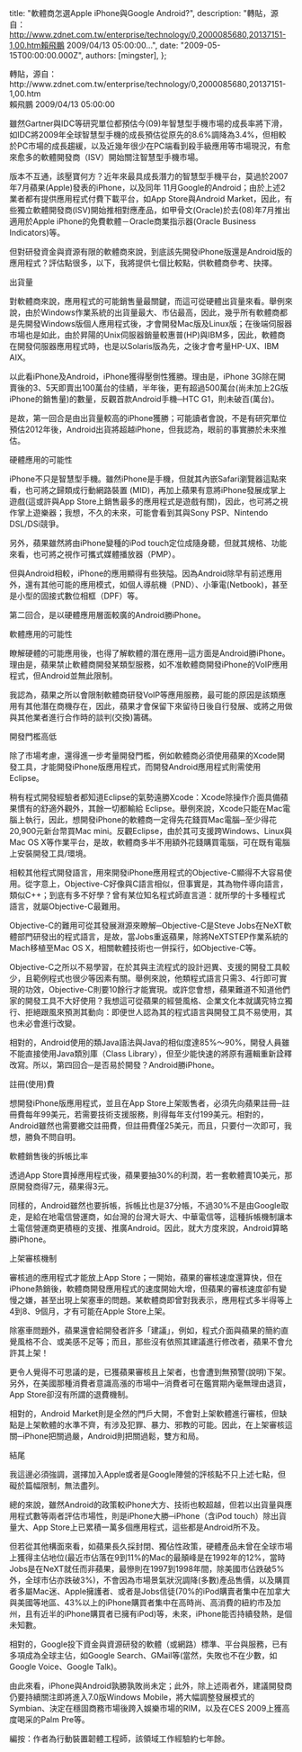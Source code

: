 
  title: "軟體商怎選Apple iPhone與Google Android?",
  description: "轉貼，源自：http://www.zdnet.com.tw/enterprise/technology/0,2000085680,20137151-1,00.htm賴飛鵬 2009/04/13 05:00:00...",
  date: "2009-05-15T00:00:00.000Z",
  authors: [mingster],
};

<p>轉貼，源自：http://www.zdnet.com.tw/enterprise/technology/0,2000085680,20137151-1,00.htm<br />賴飛鵬 2009/04/13 05:00:00</p>
<p>雖然Gartner與IDC等研究單位都預估今(09)年智慧型手機市場的成長率將下滑，如IDC將2009年全球智慧型手機的成長預估從原先的8.6%調降為3.4%，但相較於PC市場的成長趨緩，以及近幾年很少在PC端看到殺手級應用等市場現況，有愈來愈多的軟體開發商（ISV）開始關注智慧型手機市場。</p>
<p>版本不互通，該壓寶何方？近年來最具成長潛力的智慧型手機平台，莫過於2007年7月蘋果(Apple)發表的iPhone，以及同年 11月Google的Android；由於上述2業者都有提供應用程式付費下載平台，如App Store與Android Market，因此，有些獨立軟體開發商(ISV)開始推相對應產品，如甲骨文(Oracle)於去(08)年7月推出適用於Apple iPhone的免費軟體－Oracle商業指示器(Oracle Business Indicators)等。</p>
<p>但對研發資金與資源有限的軟體商來說，到底該先開發iPhone版還是Android版的應用程式？評估點很多，以下，我將提供七個比較點，供軟體商參考、抉擇。</p>
<p>出貨量</p>
<p>對軟體商來說，應用程式的可能銷售量最關鍵，而這可從硬體出貨量來看。舉例來說，由於Windows作業系統的出貨量最大、市佔最高，因此，幾乎所有軟體商都是先開發Windows版個人應用程式後，才會開發Mac版及Linux版；在後端伺服器市場也是如此，由於昇陽的Unix伺服器銷量較惠普(HP)與IBM多，因此，軟體商在開發伺服器應用程式時，也是以Solaris版為先，之後才會考量HP-UX、IBM AIX。</p>
<p>以此看iPhone及Android，iPhone獲得壓倒性獲勝。理由是，iPhone 3G除在開賣後的3、5天即賣出100萬台的佳績，半年後，更有超過500萬台(尚未加上2G版iPhone的銷售量)的數量，反觀首款Android手機─HTC G1，則未破百(萬台)。</p>
<p>是故，第一回合是由出貨量較高的iPhone獲勝；可能讀者會說，不是有研究單位預估2012年後，Android出貨將超越iPhone，但我認為，眼前的事實勝於未來推估。</p>
<p>硬體應用的可能性</p>
<p>iPhone不只是智慧型手機。雖然iPhone是手機，但就其內嵌Safari瀏覽器這點來看，也可將之歸類成行動網路裝置 (MID)，再加上蘋果有意將iPhone發展成掌上遊戲(這或許與App Store上銷售最多的應用程式是遊戲有關)，因此，也可將之視作掌上遊樂器；我想，不久的未來，可能會看到其與Sony PSP、Nintendo DSL/DSi競爭。</p>
<p>另外，蘋果雖然將由iPhone變種的iPod touch定位成隨身聽，但就其規格、功能來看，也可將之視作可攜式媒體播放器（PMP）。</p>
<p>但與Android相較，iPhone的應用顯得有些狹隘。因為Android除早有前述應用外，還有其他可能的應用模式，如個人導航機（PND）、小筆電(Netbook)，甚至是小型的固接式數位相框（DPF）等。</p>
<p>第二回合，是以硬體應用層面較廣的Android勝iPhone。</p>
<p>軟體應用的可能性</p>
<p>瞭解硬體的可能應用後，也得了解軟體的潛在應用─這方面是Android勝iPhone。理由是，蘋果禁止軟體商開發某類型服務，如不准軟體商開發iPhone的VoIP應用程式，但Android並無此限制。</p>
<p>我認為，蘋果之所以會限制軟體商研發VoIP等應用服務，最可能的原因是該類應用有其他潛在商機存在，因此，蘋果才會保留下來留待日後自行發展、或將之用做與其他業者進行合作時的談判(交換)籌碼。</p>
<p>開發門檻高低</p>
<p>除了市場考慮，還得進一步考量開發門檻，例如軟體商必須使用蘋果的Xcode開發工具，才能開發iPhone版應用程式，而開發Android應用程式則需使用Eclipse。</p>
<p>稍有程式開發經驗者都知道Eclipse的氣勢遠勝Xcode：Xcode除操作介面具備蘋果慣有的舒適外觀外，其餘一切都輸給 Eclipse。舉例來說，Xcode只能在Mac電腦上執行，因此，想開發iPhone的軟體商一定得先花錢買Mac電腦─至少得花20,900元新台幣買Mac mini。反觀Eclipse，由於其可支援跨Windows、Linux與Mac OS X等作業平台，是故，軟體商多半不用額外花錢購買電腦，可在既有電腦上安裝開發工具/環境。</p>
<p>相較其他程式開發語言，用來開發iPhone應用程式的Objective-C顯得不大容易使用。從字意上，Objective-C好像與C語言相似，但事實是，其為物件導向語言，類似C++；到底有多不好學？曾有某位知名程式師直言道：就所學的十多種程式語言，就屬Objective-C最難用。</p>
<p>Objective-C的難用可從其發展淵源來瞭解─Objective-C是Steve Jobs在NeXT軟體部門研發出的程式語言，是故，當Jobs重返蘋果，除將NeXTSTEP作業系統的Mach移植至Mac OS X，相關軟體技術也一併採行，如Objective-C等。</p>
<p>Objective-C之所以不易學習，在於其與主流程式的設計迥異、支援的開發工具較少，且範例程式也很少等因素有關。舉例來說，他類程式語言只需3、4行即可實現的功效，Objective-C則要10餘行才能實現。或許您會想，蘋果難道不知道他們家的開發工具不大好使用？我想這可從蘋果的經營風格、企業文化本就講究特立獨行、拒絕跟風來預測其動向：即便世人認為其的程式語言與開發工具不易使用，其也未必會進行改變。</p>
<p>相對的，Android使用的類Java語法與Java的相似度達85%～90%，開發人員雖不能直接使用Java類別庫（Class Library），但至少能快速的將原有邏輯重新詮釋改寫。所以，第四回合─是否易於開發？Android勝iPhone。</p>
<p>註冊(使用)費</p>
<p>想開發iPhone版應用程式，並且在App Store上架販售者，必須先向蘋果註冊─註冊費每年99美元，若需要技術支援服務，則得每年支付199美元。相對的，Android雖然也需要繳交註冊費，但註冊費僅25美元，而且，只要付一次即可，我想，勝負不問自明。</p>
<p>軟體銷售後的拆帳比率</p>
<p>透過App Store賣掉應用程式後，蘋果要抽30%的利潤，若一套軟體賣10美元，那原開發商得7元，蘋果得3元。</p>
<p>同樣的，Android雖然也要拆帳，拆帳比也是37分帳，不過30%不是由Google取走，是給在地電信營運商，如台灣的台灣大哥大、中華電信等，這種拆帳機制讓本土電信營運商更積極的支援、推廣Android。因此，就大方度來說，Android算略勝iPhone。</p>
<p>上架審核機制</p>
<p>審核過的應用程式才能放上App Store；一開始，蘋果的審核速度還算快，但在iPhone熱銷後，軟體商開發應用程式的速度開始大增，但蘋果的審核速度卻有變慢之嫌，甚至出現上架塞車的問題。某軟體商即曾對我表示，應用程式多半得等上4到8、9個月，才有可能在Apple Store上架。</p>
<p>除塞車問題外，蘋果還會給開發者許多「建議」，例如，程式介面與蘋果的簡約直覺風格不合、或美感不足等；而且，那些沒有依照其建議進行修改者，蘋果不會允許其上架！</p>
<p>更令人覺得不可思議的是，已獲蘋果審核且上架者，也會遭到無預警(說明)下架。另外，在美國那種消費者意識高漲的市場中─消費者可在鑑賞期內毫無理由退貨，App Store卻沒有所謂的退費機制。</p>
<p>相對的，Android Market則是全然的門戶大開，不會對上架軟體進行審核，但缺點是上架軟體的水準不齊，有涉及犯罪、暴力、邪教的可能。因此，在上架審核這關─iPhone把關過嚴，Android則把關過鬆，雙方和局。</p>
<p>結尾</p>
<p>我這邊必須強調，選擇加入Apple或者是Google陣營的評核點不只上述七點，但礙於篇幅限制，無法盡列。</p>
<p>總的來說，雖然Android的政策較iPhone大方、技術也較超越，但若以出貨量與應用程式數等兩者評估市場性，則是iPhone大勝─iPhone（含iPod touch）除出貨量大、App Store上已累積一萬多個應用程式，這些都是Android所不及。</p>
<p>但若從其他構面來看，如蘋果長久採封閉、獨佔性政策，硬體產品未曾在全球市場上獲得主佔地位(最近市佔落在9到11%的Mac的最顛峰是在1992年的12%，當時Jobs是在NeXT就任而非蘋果，最慘則在1997到1998年間，除美國市佔跌破5%外，全球市佔亦跌破3%)，不會因為市場景氣狀況調降(多數)產品售價，以及購買者多屬Mac迷、Apple擁護者、或者是Jobs信徒(70%的iPod購賣者集中在加拿大與美國等地區、43%以上的iPhone購買者集中在高時尚、高消費的紐約市及加州，且有近半的iPhone購買者已擁有iPod)等，未來，iPhone能否持續發熱，是個未知數。</p>
<p>相對的，Google投下資金與資源研發的軟體（或網路）標準、平台與服務，已有多項成為全球主佔，如Google Search、GMail等(當然，失敗也不在少數，如Google Voice、Google Talk)。</p>
<p>由此來看，iPhone與Android孰勝孰敗尚未定；此外，除上述兩者外，建議開發商仍要持續關注即將進入7.0版Windows Mobile，將大幅調整發展模式的Symbian、決定在穩固商務市場後跨入娛樂市場的RIM，以及在CES 2009上獲高度喝采的Palm Pre等。</p>
<p>編按：作者為行動裝置韌體工程師，該領域工作經驗約七年餘。</p>
